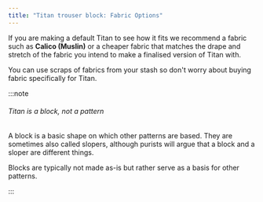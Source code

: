 ```yaml
---
title: "Titan trouser block: Fabric Options"
---
```


If you are making a default Titan to see how it fits we recommend a fabric such as **Calico (Muslin)** or a cheaper fabric that matches the drape and stretch of the fabric you intend to make a finalised version of Titan with.

You can use scraps of fabrics from your stash so don't worry about buying fabric specifically for Titan.

:::note


###### Titan is a block, not a pattern

A block is a basic shape on which other patterns are based.
They are sometimes also called slopers, although purists will argue that a block and a sloper are different things.

Blocks are typically not made as-is but rather serve as a basis for other patterns.

:::
